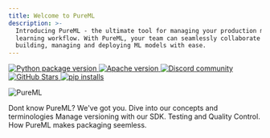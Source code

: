 ```yaml
---
title: Welcome to PureML
description: >-
  Introducing PureML - the ultimate tool for managing your production machine
  learning workflow. With PureML, your team can seamlessly collaborate on
  building, managing and deploying ML models with ease.
---
```


<div
  style={{
    display: "flex",
    flexWrap: "wrap",
  }}
>
  <a
    style={{
      borderStyle: "none",
      marginTop: "0.125rem",
      marginBottom: "0.125rem",
    }}
    href="https://pypi.org/project/pureml/"
  >
    <img
      style={{
        margin: 0,
      }}
      src="https://img.shields.io/pypi/v/pureml?color=lightblue"
      alt="Python package version"
    />
  </a>
  <a
    style={{
      borderStyle: "none",
      marginTop: "0.125rem",
      marginBottom: "0.125rem",
      marginLeft: "0.25rem",
    }}
    href="https://opensource.org/licenses/Apache-2.0"
  >
    <img
      style={{
        margin: 0,
      }}
      src="https://img.shields.io/github/license/puremlhq/pureml?color=red"
      alt="Apache version"
    />
  </a>
  <a
    style={{
      borderStyle: "none",
      marginTop: "0.125rem",
      marginBottom: "0.125rem",
      marginLeft: "0.25rem",
    }}
    href="https://discord.gg/xNUHt9yguJ"
  >
    <img
      style={{
        margin: 0,
      }}
      src="https://img.shields.io/badge/Discord-Join%20Discord-bluered?logo=discord"
      alt="Discord community"
    />
  </a>
  <a
    style={{
      borderStyle: "none",
      marginTop: "0.125rem",
      marginBottom: "0.125rem",
      marginLeft: "0.25rem",
    }}
    href="https://github.com/puremlHQ/pureml"
  >
    <img
      style={{
        margin: 0,
      }}
      src="https://img.shields.io/github/stars/puremlHQ/pureml?logo=github"
      alt="GitHub Stars"
    />
  </a>
  <a
    style={{
      borderStyle: "none",
      marginTop: "0.125rem",
      marginBottom: "0.125rem",
      marginLeft: "0.25rem",
    }}
    href="https://pepy.tech/project/pureml"
  >
    <img
      style={{
        margin: 0,
      }}
      src="https://static.pepy.tech/personalized-badge/pureml?period=total&units=international_system&left_color=grey&right_color=green&left_text=pip%20installs"
      alt="pip installs"
    />
  </a>
</div>

![PureML](https://github.com/PuremlHQ/PureML-docs/blob/main/images/PureMLMetaImg.png?raw=true)

<CardGroup cols={3}>
  <Card title="Getting Started" icon="jet-fighter-up" href="/installation">
    Dont know PureML? We've got you.
  </Card>
  <Card title="Core Concepts" icon="file" href="/core-concepts/model">
    Dive into our concepts and terminologies
  </Card>
  <Card
    title="Version"
    icon="arrows-split-up-and-left"
    href="/version/version-model"
  >
    Manage versioning with our SDK.
  </Card>
  <Card
    title="Evaluate"
    icon="magnifying-glass-chart"
    href="/evaluate/create-your-first-evaluation"
  >
    Testing and Quality Control.
  </Card>
  <Card title="Package" icon="boxes-packing" href="/package/docker">
    How PureML makes packaging seemless.
  </Card>
</CardGroup>
